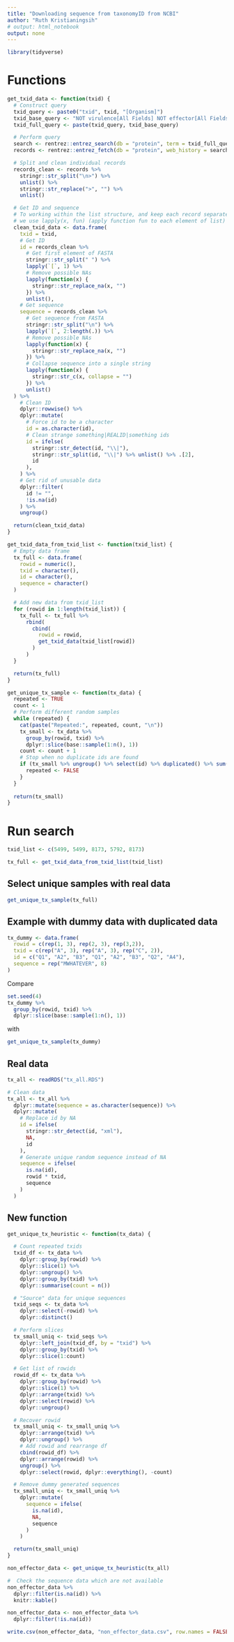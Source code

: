 ```yaml
---
title: "Downloading sequence from taxonomyID from NCBI"
author: "Ruth Kristianingsih"
# output: html_notebook
output: none
---
```


```r
library(tidyverse)
```

# Functions

```r
get_txid_data <- function(txid) {
  # Construct query
  txid_query <- paste0("txid", txid, "[Organism]")
  txid_base_query <- "NOT virulence[All Fields] NOT effector[All Fields] NOT elicitor[All Fields] NOT partial[All Fields] NOT multispecies[All Fields] NOT \"Unknown\"[Organism] NOT hypothetical[All Fields] NOT uncharacterized[All Fields] NOT unnamed[All Fields] NOT putative[All Fields]"
  txid_full_query <- paste(txid_query, txid_base_query)

  # Perform query
  search <- rentrez::entrez_search(db = "protein", term = txid_full_query, use_history = TRUE)
  records <- rentrez::entrez_fetch(db = "protein", web_history = search$web_history, retmax = search$count, rettype = "fasta")

  # Split and clean individual records
  records_clean <- records %>%
    stringr::str_split("\n>") %>%
    unlist() %>%
    stringr::str_replace(">", "") %>%
    unlist()

  # Get ID and sequence
  # To working within the list structure, and keep each record separated from one another,
  # we use lapply(x, fun) (apply function fun to each element of list)
  clean_txid_data <- data.frame(
    txid = txid,
    # Get ID
    id = records_clean %>%
      # Get first element of FASTA
      stringr::str_split(" ") %>%
      lapply(`[`, 1) %>%
      # Remove possible NAs
      lapply(function(x) {
        stringr::str_replace_na(x, "")
      }) %>%
      unlist(),
    # Get sequence
    sequence = records_clean %>%
      # Get sequence from FASTA
      stringr::str_split("\n") %>%
      lapply(`[`, 2:length(.)) %>%
      # Remove possible NAs
      lapply(function(x) {
        stringr::str_replace_na(x, "")
      }) %>%
      # Collapse sequence into a single string
      lapply(function(x) {
        stringr::str_c(x, collapse = "")
      }) %>%
      unlist()
  ) %>%
    # Clean ID
    dplyr::rowwise() %>%
    dplyr::mutate(
      # Force id to be a character
      id = as.character(id),
      # Clean strange something|REALID|something ids
      id = ifelse(
        stringr::str_detect(id, "\\|"),
        stringr::str_split(id, "\\|") %>% unlist() %>% .[2],
        id
      ),
    ) %>%
    # Get rid of unusable data
    dplyr::filter(
      id != "",
      !is.na(id)
    ) %>%
    ungroup()

  return(clean_txid_data)
}
```

```r
get_txid_data_from_txid_list <- function(txid_list) {
  # Empty data frame
  tx_full <- data.frame(
    rowid = numeric(),
    txid = character(),
    id = character(),
    sequence = character()
  )

  # Add new data from txid_list
  for (rowid in 1:length(txid_list)) {
    tx_full <- tx_full %>%
      rbind(
        cbind(
          rowid = rowid,
          get_txid_data(txid_list[rowid])
        )
      )
  }

  return(tx_full)
}
```

```r
get_unique_tx_sample <- function(tx_data) {
  repeated <- TRUE
  count <- 1
  # Perform different random samples
  while (repeated) {
    cat(paste("Repeated:", repeated, count, "\n"))
    tx_small <- tx_data %>%
      group_by(rowid, txid) %>%
      dplyr::slice(base::sample(1:n(), 1))
    count <- count + 1
    # Stop when no duplicate ids are found
    if (tx_small %>% ungroup() %>% select(id) %>% duplicated() %>% sum() == 0) {
      repeated <- FALSE
    }
  }
  
  return(tx_small)
}
```

# Run search

```r
txid_list <- c(5499, 5499, 8173, 5792, 8173)

tx_full <- get_txid_data_from_txid_list(txid_list)
```

## Select unique samples with real data
```r
get_unique_tx_sample(tx_full)
```

## Example with dummy data with duplicated data
```r
tx_dummy <- data.frame(
  rowid = c(rep(1, 3), rep(2, 3), rep(3,2)),
  txid = c(rep("A", 3), rep("A", 3), rep("C", 2)),
  id = c("Q1", "A2", "B3", "Q1", "A2", "B3", "Q2", "A4"),
  sequence = rep("MWHATEVER", 8)
)
```

Compare
```r
set.seed(4)
tx_dummy %>%
  group_by(rowid, txid) %>%
  dplyr::slice(base::sample(1:n(), 1))
```

with
```r
get_unique_tx_sample(tx_dummy)
```

## Real data

```r
tx_all <- readRDS("tx_all.RDS")

# Clean data
tx_all <- tx_all %>%
  dplyr::mutate(sequence = as.character(sequence)) %>%
  dplyr::mutate(
    # Replace id by NA
    id = ifelse(
      stringr::str_detect(id, "xml"),
      NA,
      id
    ),
    # Generate unique random sequence instead of NA
    sequence = ifelse(
      is.na(id),
      rowid * txid,
      sequence
    )
  )
```

## New function

```r
get_unique_tx_heuristic <- function(tx_data) {

  # Count repeated txids
  txid_df <- tx_data %>%
    dplyr::group_by(rowid) %>%
    dplyr::slice(1) %>%
    dplyr::ungroup() %>%
    dplyr::group_by(txid) %>%
    dplyr::summarise(count = n())

  # "Source" data for unique sequences
  txid_seqs <- tx_data %>%
    dplyr::select(-rowid) %>%
    dplyr::distinct()

  # Perform slices
  tx_small_uniq <- txid_seqs %>%
    dplyr::left_join(txid_df, by = "txid") %>%
    dplyr::group_by(txid) %>%
    dplyr::slice(1:count)

  # Get list of rowids
  rowid_df <- tx_data %>%
    dplyr::group_by(rowid) %>%
    dplyr::slice(1) %>%
    dplyr::arrange(txid) %>%
    dplyr::select(rowid) %>%
    dplyr::ungroup()

  # Recover rowid
  tx_small_uniq <- tx_small_uniq %>%
    dplyr::arrange(txid) %>%
    dplyr::ungroup() %>%
    # Add rowid and rearrange df
    cbind(rowid_df) %>%
    dplyr::arrange(rowid) %>%
    ungroup() %>%
    dplyr::select(rowid, dplyr::everything(), -count)

  # Remove dummy generated sequences
  tx_small_uniq <- tx_small_uniq %>%
    dplyr::mutate(
      sequence = ifelse(
        is.na(id),
        NA,
        sequence
      )
    )

  return(tx_small_uniq)
}
```

```r
non_effector_data <- get_unique_tx_heuristic(tx_all)
```

```r
#  Check the sequence data which are not available
non_effector_data %>% 
  dplyr::filter(is.na(id)) %>% 
  knitr::kable()
```


```r
non_effector_data <- non_effector_data %>% 
  dplyr::filter(!is.na(id))

write.csv(non_effector_data, "non_effector_data.csv", row.names = FALSE)
```

```r
```


